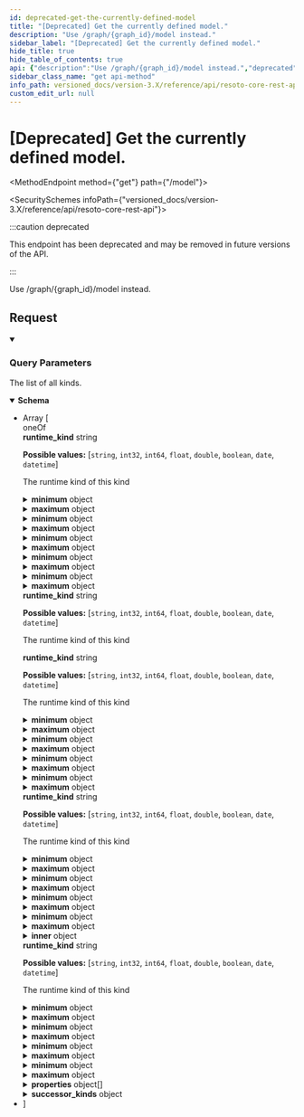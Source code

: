 ```yaml
---
id: deprecated-get-the-currently-defined-model
title: "[Deprecated] Get the currently defined model."
description: "Use /graph/{graph_id}/model instead."
sidebar_label: "[Deprecated] Get the currently defined model."
hide_title: true
hide_table_of_contents: true
api: {"description":"Use /graph/{graph_id}/model instead.","deprecated":true,"tags":["model"],"parameters":[{"name":"flat","description":"If true, the hierarchy of complex kinds is flattened, holding all properties and all merged metadata.","in":"query","schema":{"type":"boolean","default":false}}],"responses":{"200":{"description":"The list of all kinds.","content":{"application/json":{"schema":{"description":"Definition of a kind","type":"array","items":{"oneOf":[{"type":"object","allOf":[{"type":"object","allOf":[{"type":"object","properties":{"fqn":{"type":"string","description":"The fully qualified name of the kind"}},"title":"KindBase"}],"discriminator":{"propertyName":"runtime_kind","mapping":{"string":"circular(StringKind)","int32":{"type":"object","allOf":["circular(SimpleKind)"],"properties":{"minimum":{"oneOf":[{"type":"integer"},{"type":"number"}],"description":"The minimal value of this number"},"maximum":{"oneOf":[{"type":"integer"},{"type":"number"}],"description":"The maximum value of this number"},"enum":{"type":"array","items":{"type":"integer"},"description":"The allowed values of this number enumerated here"}},"title":"NumberKind"},"int64":{"type":"object","allOf":["circular(SimpleKind)"],"properties":{"minimum":{"oneOf":[{"type":"integer"},{"type":"number"}],"description":"The minimal value of this number"},"maximum":{"oneOf":[{"type":"integer"},{"type":"number"}],"description":"The maximum value of this number"},"enum":{"type":"array","items":{"type":"integer"},"description":"The allowed values of this number enumerated here"}},"title":"NumberKind"},"float":{"type":"object","allOf":["circular(SimpleKind)"],"properties":{"minimum":{"oneOf":[{"type":"integer"},{"type":"number"}],"description":"The minimal value of this number"},"maximum":{"oneOf":[{"type":"integer"},{"type":"number"}],"description":"The maximum value of this number"},"enum":{"type":"array","items":{"type":"integer"},"description":"The allowed values of this number enumerated here"}},"title":"NumberKind"},"double":{"type":"object","allOf":["circular(SimpleKind)"],"properties":{"minimum":{"oneOf":[{"type":"integer"},{"type":"number"}],"description":"The minimal value of this number"},"maximum":{"oneOf":[{"type":"integer"},{"type":"number"}],"description":"The maximum value of this number"},"enum":{"type":"array","items":{"type":"integer"},"description":"The allowed values of this number enumerated here"}},"title":"NumberKind"},"boolean":{"type":"object","allOf":["circular(SimpleKind)"],"title":"BooleanKind"},"date":{"type":"object","allOf":["circular(SimpleKind)"],"title":"DateKind"},"datetime":{"type":"object","allOf":["circular(SimpleKind)"],"title":"DateTimeKind"}}},"properties":{"runtime_kind":{"type":"string","enum":["string","int32","int64","float","double","boolean","date","datetime"],"description":"The runtime kind of this kind"}},"title":"SimpleKind"}],"properties":{"min_length":{"type":"string","description":"The minimal length of this string"},"max_length":{"type":"string","description":"The maximal length of this string"},"pattern":{"type":"string","description":"The regexp pattern, that this string has to adhere to"},"enum":{"type":"array","items":{"type":"string"},"description":"The allowed values of this string enumerated here"}},"title":"StringKind"},{"type":"object","allOf":[{"type":"object","allOf":[{"type":"object","properties":{"fqn":{"type":"string","description":"The fully qualified name of the kind"}},"title":"KindBase"}],"discriminator":{"propertyName":"runtime_kind","mapping":{"string":{"type":"object","allOf":["circular(SimpleKind)"],"properties":{"min_length":{"type":"string","description":"The minimal length of this string"},"max_length":{"type":"string","description":"The maximal length of this string"},"pattern":{"type":"string","description":"The regexp pattern, that this string has to adhere to"},"enum":{"type":"array","items":{"type":"string"},"description":"The allowed values of this string enumerated here"}},"title":"StringKind"},"int32":"circular(NumberKind)","int64":"circular(NumberKind)","float":"circular(NumberKind)","double":"circular(NumberKind)","boolean":{"type":"object","allOf":["circular(SimpleKind)"],"title":"BooleanKind"},"date":{"type":"object","allOf":["circular(SimpleKind)"],"title":"DateKind"},"datetime":{"type":"object","allOf":["circular(SimpleKind)"],"title":"DateTimeKind"}}},"properties":{"runtime_kind":{"type":"string","enum":["string","int32","int64","float","double","boolean","date","datetime"],"description":"The runtime kind of this kind"}},"title":"SimpleKind"}],"properties":{"minimum":{"oneOf":[{"type":"integer"},{"type":"number"}],"description":"The minimal value of this number"},"maximum":{"oneOf":[{"type":"integer"},{"type":"number"}],"description":"The maximum value of this number"},"enum":{"type":"array","items":{"type":"integer"},"description":"The allowed values of this number enumerated here"}},"title":"NumberKind"},{"type":"object","allOf":[{"type":"object","allOf":[{"type":"object","properties":{"fqn":{"type":"string","description":"The fully qualified name of the kind"}},"title":"KindBase"}],"discriminator":{"propertyName":"runtime_kind","mapping":{"string":{"type":"object","allOf":["circular(SimpleKind)"],"properties":{"min_length":{"type":"string","description":"The minimal length of this string"},"max_length":{"type":"string","description":"The maximal length of this string"},"pattern":{"type":"string","description":"The regexp pattern, that this string has to adhere to"},"enum":{"type":"array","items":{"type":"string"},"description":"The allowed values of this string enumerated here"}},"title":"StringKind"},"int32":{"type":"object","allOf":["circular(SimpleKind)"],"properties":{"minimum":{"oneOf":[{"type":"integer"},{"type":"number"}],"description":"The minimal value of this number"},"maximum":{"oneOf":[{"type":"integer"},{"type":"number"}],"description":"The maximum value of this number"},"enum":{"type":"array","items":{"type":"integer"},"description":"The allowed values of this number enumerated here"}},"title":"NumberKind"},"int64":{"type":"object","allOf":["circular(SimpleKind)"],"properties":{"minimum":{"oneOf":[{"type":"integer"},{"type":"number"}],"description":"The minimal value of this number"},"maximum":{"oneOf":[{"type":"integer"},{"type":"number"}],"description":"The maximum value of this number"},"enum":{"type":"array","items":{"type":"integer"},"description":"The allowed values of this number enumerated here"}},"title":"NumberKind"},"float":{"type":"object","allOf":["circular(SimpleKind)"],"properties":{"minimum":{"oneOf":[{"type":"integer"},{"type":"number"}],"description":"The minimal value of this number"},"maximum":{"oneOf":[{"type":"integer"},{"type":"number"}],"description":"The maximum value of this number"},"enum":{"type":"array","items":{"type":"integer"},"description":"The allowed values of this number enumerated here"}},"title":"NumberKind"},"double":{"type":"object","allOf":["circular(SimpleKind)"],"properties":{"minimum":{"oneOf":[{"type":"integer"},{"type":"number"}],"description":"The minimal value of this number"},"maximum":{"oneOf":[{"type":"integer"},{"type":"number"}],"description":"The maximum value of this number"},"enum":{"type":"array","items":{"type":"integer"},"description":"The allowed values of this number enumerated here"}},"title":"NumberKind"},"boolean":"circular(BooleanKind)","date":{"type":"object","allOf":["circular(SimpleKind)"],"title":"DateKind"},"datetime":{"type":"object","allOf":["circular(SimpleKind)"],"title":"DateTimeKind"}}},"properties":{"runtime_kind":{"type":"string","enum":["string","int32","int64","float","double","boolean","date","datetime"],"description":"The runtime kind of this kind"}},"title":"SimpleKind"}],"title":"BooleanKind"},{"type":"object","allOf":[{"type":"object","allOf":[{"type":"object","properties":{"fqn":{"type":"string","description":"The fully qualified name of the kind"}},"title":"KindBase"}],"discriminator":{"propertyName":"runtime_kind","mapping":{"string":{"type":"object","allOf":["circular(SimpleKind)"],"properties":{"min_length":{"type":"string","description":"The minimal length of this string"},"max_length":{"type":"string","description":"The maximal length of this string"},"pattern":{"type":"string","description":"The regexp pattern, that this string has to adhere to"},"enum":{"type":"array","items":{"type":"string"},"description":"The allowed values of this string enumerated here"}},"title":"StringKind"},"int32":{"type":"object","allOf":["circular(SimpleKind)"],"properties":{"minimum":{"oneOf":[{"type":"integer"},{"type":"number"}],"description":"The minimal value of this number"},"maximum":{"oneOf":[{"type":"integer"},{"type":"number"}],"description":"The maximum value of this number"},"enum":{"type":"array","items":{"type":"integer"},"description":"The allowed values of this number enumerated here"}},"title":"NumberKind"},"int64":{"type":"object","allOf":["circular(SimpleKind)"],"properties":{"minimum":{"oneOf":[{"type":"integer"},{"type":"number"}],"description":"The minimal value of this number"},"maximum":{"oneOf":[{"type":"integer"},{"type":"number"}],"description":"The maximum value of this number"},"enum":{"type":"array","items":{"type":"integer"},"description":"The allowed values of this number enumerated here"}},"title":"NumberKind"},"float":{"type":"object","allOf":["circular(SimpleKind)"],"properties":{"minimum":{"oneOf":[{"type":"integer"},{"type":"number"}],"description":"The minimal value of this number"},"maximum":{"oneOf":[{"type":"integer"},{"type":"number"}],"description":"The maximum value of this number"},"enum":{"type":"array","items":{"type":"integer"},"description":"The allowed values of this number enumerated here"}},"title":"NumberKind"},"double":{"type":"object","allOf":["circular(SimpleKind)"],"properties":{"minimum":{"oneOf":[{"type":"integer"},{"type":"number"}],"description":"The minimal value of this number"},"maximum":{"oneOf":[{"type":"integer"},{"type":"number"}],"description":"The maximum value of this number"},"enum":{"type":"array","items":{"type":"integer"},"description":"The allowed values of this number enumerated here"}},"title":"NumberKind"},"boolean":{"type":"object","allOf":["circular(SimpleKind)"],"title":"BooleanKind"},"date":{"type":"object","allOf":["circular(SimpleKind)"],"title":"DateKind"},"datetime":"circular(DateTimeKind)"}},"properties":{"runtime_kind":{"type":"string","enum":["string","int32","int64","float","double","boolean","date","datetime"],"description":"The runtime kind of this kind"}},"title":"SimpleKind"}],"title":"DateTimeKind"},{"type":"object","allOf":[{"type":"object","properties":{"fqn":{"type":"string","description":"The fully qualified name of the kind"}},"title":"KindBase"}],"properties":{"inner":{"type":"object","properties":{"fqn":{"type":"string","description":"The fully qualified name of the kind"}},"title":"KindBase"}},"title":"ArrayKind"},{"type":"object","allOf":[{"type":"object","allOf":[{"type":"object","properties":{"fqn":{"type":"string","description":"The fully qualified name of the kind"}},"title":"KindBase"}],"discriminator":{"propertyName":"runtime_kind","mapping":{"string":{"type":"object","allOf":["circular(SimpleKind)"],"properties":{"min_length":{"type":"string","description":"The minimal length of this string"},"max_length":{"type":"string","description":"The maximal length of this string"},"pattern":{"type":"string","description":"The regexp pattern, that this string has to adhere to"},"enum":{"type":"array","items":{"type":"string"},"description":"The allowed values of this string enumerated here"}},"title":"StringKind"},"int32":{"type":"object","allOf":["circular(SimpleKind)"],"properties":{"minimum":{"oneOf":[{"type":"integer"},{"type":"number"}],"description":"The minimal value of this number"},"maximum":{"oneOf":[{"type":"integer"},{"type":"number"}],"description":"The maximum value of this number"},"enum":{"type":"array","items":{"type":"integer"},"description":"The allowed values of this number enumerated here"}},"title":"NumberKind"},"int64":{"type":"object","allOf":["circular(SimpleKind)"],"properties":{"minimum":{"oneOf":[{"type":"integer"},{"type":"number"}],"description":"The minimal value of this number"},"maximum":{"oneOf":[{"type":"integer"},{"type":"number"}],"description":"The maximum value of this number"},"enum":{"type":"array","items":{"type":"integer"},"description":"The allowed values of this number enumerated here"}},"title":"NumberKind"},"float":{"type":"object","allOf":["circular(SimpleKind)"],"properties":{"minimum":{"oneOf":[{"type":"integer"},{"type":"number"}],"description":"The minimal value of this number"},"maximum":{"oneOf":[{"type":"integer"},{"type":"number"}],"description":"The maximum value of this number"},"enum":{"type":"array","items":{"type":"integer"},"description":"The allowed values of this number enumerated here"}},"title":"NumberKind"},"double":{"type":"object","allOf":["circular(SimpleKind)"],"properties":{"minimum":{"oneOf":[{"type":"integer"},{"type":"number"}],"description":"The minimal value of this number"},"maximum":{"oneOf":[{"type":"integer"},{"type":"number"}],"description":"The maximum value of this number"},"enum":{"type":"array","items":{"type":"integer"},"description":"The allowed values of this number enumerated here"}},"title":"NumberKind"},"boolean":{"type":"object","allOf":["circular(SimpleKind)"],"title":"BooleanKind"},"date":"circular(DateKind)","datetime":{"type":"object","allOf":["circular(SimpleKind)"],"title":"DateTimeKind"}}},"properties":{"runtime_kind":{"type":"string","enum":["string","int32","int64","float","double","boolean","date","datetime"],"description":"The runtime kind of this kind"}},"title":"SimpleKind"}],"title":"DateKind"},{"type":"object","allOf":[{"type":"object","properties":{"fqn":{"type":"string","description":"The fully qualified name of the kind"}},"title":"KindBase"}],"properties":{"bases":{"type":"array","items":{"type":"string"},"description":"In case of inheritance, this defines the base kinds."},"properties":{"type":"array","description":"Defines all properties of this complex kind","items":{"type":"object","properties":{"name":{"type":"string","description":"The name of this property"},"kind":{"type":"string","description":"The fully qualified kind of this property"},"required":{"type":"boolean","description":"Defines if this property is required or not","default":false},"description":{"type":"string","description":"Some human readable description of this property"}},"title":"Property"}},"allow_unknown_props":{"type":"boolean","default":false,"description":"In case properties are accepted, that are not listed in the model"},"successor_kinds":{"description":"Dictionary of successor kinds.","example":"{ \"default\": [\"kind1\", \"kind2\"], \"delete\": [\"kind3\"] }\n","type":"object","additionalProperties":{"type":"array","items":{"type":"string"}}}},"title":"ComplexKind"},{"type":"object","description":"A simple dictionary where all keys and values are strings","allOf":[{"type":"object","properties":{"fqn":{"type":"string","description":"The fully qualified name of the kind"}},"title":"KindBase"}],"title":"StringDictKind"}]},"example":[{"fqn":"test.dice","runtime_kind":"int32","description":"A dice has 6 sides.","minimum":1,"maximum":6},{"fqn":"test.social_security_number","runtime_kind":"string","description":"A dice has 6 sides.","pattern":"^(?!666|000|9\\d{2})\\d{3}-(?!00)\\d{2}-(?!0{4})\\d{4}$"},{"fqn":"test.base","properties":[{"name":"kind","kind":"string","required":true,"description":"The kind of this compound type."},{"name":"name","kind":"string","description":"The name of the resource.","required":true},{"name":"tags","kind":"dictionary[string, string]","description":"Tags that describe the resource.","required":false}]},{"fqn":"test.person","bases":["test.base"],"properties":[{"name":"fortune","kind":"test.dice","description":"The current dice value.","required":true},{"name":"ssn","kind":"test.social_security_number","description":"The social security number of this person.","required":true}]}],"title":"Kind"}}}}},"method":"get","path":"/model","servers":[{"url":"https://{host}:{port}","variables":{"host":{"default":"localhost"},"port":{"default":"8900"}}}],"info":{"title":"Resoto Core REST API","version":"V1"},"postman":{"name":"[Deprecated] Get the currently defined model.","description":{"content":"Use /graph/{graph_id}/model instead.","type":"text/plain"},"url":{"path":["model"],"host":["{{baseUrl}}"],"query":[{"disabled":false,"description":{"content":"If true, the hierarchy of complex kinds is flattened, holding all properties and all merged metadata.","type":"text/plain"},"key":"flat","value":""}],"variable":[]},"header":[{"key":"Accept","value":"application/json"}],"method":"GET"}}
sidebar_class_name: "get api-method"
info_path: versioned_docs/version-3.X/reference/api/resoto-core-rest-api
custom_edit_url: null
---
```



<h1 className={"openapi__heading"}>[Deprecated] Get the currently defined model.</h1>

<MethodEndpoint method={"get"} path={"/model"}></MethodEndpoint>

<SecuritySchemes infoPath={"versioned_docs/version-3.X/reference/api/resoto-core-rest-api"}></SecuritySchemes>

:::caution deprecated

This endpoint has been deprecated and may be removed in future versions of the API.

:::

Use /graph/{graph_id}/model instead.

## Request

<details style={{"marginBottom":"1rem"}} className={"openapi-markdown__details"} data-collapsed={false} open={true}><summary style={{}}><h3 className={"openapi-markdown__details-summary-header-params"}>Query Parameters</h3></summary><div><ul><ParamsItem className={"paramsItem"} param={{"name":"flat","description":"If true, the hierarchy of complex kinds is flattened, holding all properties and all merged metadata.","in":"query","schema":{"type":"boolean","default":false}}}></ParamsItem></ul></div></details><div><div><ApiTabs><TabItem label={"200"} value={"200"}><div>

The list of all kinds.

</div><div><MimeTabs className={"openapi-tabs__mime"} schemaType={"response"}><TabItem label={"application/json"} value={"application/json"}><SchemaTabs className={"openapi-tabs__schema"}><TabItem label={"Schema"} value={"Schema"}><details style={{}} className={"openapi-markdown__details response"} data-collapsed={false} open={true}><summary style={{}} className={"openapi-markdown__details-summary-response"}><strong>Schema</strong></summary><div style={{"textAlign":"left","marginLeft":"1rem"}}></div><ul style={{"marginLeft":"1rem"}}><li><div style={{"fontSize":"var(--ifm-code-font-size)","opacity":"0.6","marginLeft":"-.5rem","paddingBottom":".5rem"}}>Array [</div></li><div><span className={"badge badge--info"}>oneOf</span><SchemaTabs><TabItem label={"StringKind"} value={"0-item-properties"}><SchemaItem collapsible={false} name={"min_length"} required={false} schemaName={"string"} qualifierMessage={undefined} schema={{"type":"string","description":"The minimal length of this string"}}></SchemaItem><SchemaItem collapsible={false} name={"max_length"} required={false} schemaName={"string"} qualifierMessage={undefined} schema={{"type":"string","description":"The maximal length of this string"}}></SchemaItem><SchemaItem collapsible={false} name={"pattern"} required={false} schemaName={"string"} qualifierMessage={undefined} schema={{"type":"string","description":"The regexp pattern, that this string has to adhere to"}}></SchemaItem><SchemaItem collapsible={false} name={"enum"} required={false} schemaName={"string[]"} qualifierMessage={undefined} schema={{"type":"array","items":{"type":"string"},"description":"The allowed values of this string enumerated here"}}></SchemaItem><div className={"openapi-discriminator__item openapi-schema__list-item"}><div><span className={"openapi-schema__container"}><strong className={"openapi-discriminator__name openapi-schema__property"}>runtime_kind</strong><span className={"openapi-schema__name"}> string</span></span><div style={{"paddingLeft":"1rem"}}>

**Possible values:** [`string`, `int32`, `int64`, `float`, `double`, `boolean`, `date`, `datetime`]

</div><div style={{"paddingLeft":"1rem"}}>

The runtime kind of this kind

</div><DiscriminatorTabs className={"openapi-tabs__discriminator"}><TabItem label={"string"} value={"0-item-discriminator"}><SchemaItem collapsible={false} name={"any"} required={false} schemaName={undefined} qualifierMessage={undefined} schema={"circular(StringKind)"}></SchemaItem></TabItem><TabItem label={"int32"} value={"1-item-discriminator"}><SchemaItem collapsible={true} className={"schemaItem"}><details style={{}} className={"openapi-markdown__details"}><summary style={{}}><span className={"openapi-schema__container"}><strong className={"openapi-schema__property"}>minimum</strong><span className={"openapi-schema__name"}> object</span></span></summary><div style={{"marginLeft":"1rem"}}><div style={{"marginTop":".5rem","marginBottom":".5rem"}}>

The minimal value of this number

</div><div><span className={"badge badge--info"}>oneOf</span><SchemaTabs><TabItem label={"MOD1"} value={"0-item-properties"}><SchemaItem collapsible={false} name={"integer"} required={false} schemaName={undefined} qualifierMessage={undefined} schema={{"type":"integer"}}></SchemaItem></TabItem><TabItem label={"MOD2"} value={"1-item-properties"}><SchemaItem collapsible={false} name={"number"} required={false} schemaName={undefined} qualifierMessage={undefined} schema={{"type":"number"}}></SchemaItem></TabItem></SchemaTabs></div></div></details></SchemaItem><SchemaItem collapsible={true} className={"schemaItem"}><details style={{}} className={"openapi-markdown__details"}><summary style={{}}><span className={"openapi-schema__container"}><strong className={"openapi-schema__property"}>maximum</strong><span className={"openapi-schema__name"}> object</span></span></summary><div style={{"marginLeft":"1rem"}}><div style={{"marginTop":".5rem","marginBottom":".5rem"}}>

The maximum value of this number

</div><div><span className={"badge badge--info"}>oneOf</span><SchemaTabs><TabItem label={"MOD1"} value={"0-item-properties"}><SchemaItem collapsible={false} name={"integer"} required={false} schemaName={undefined} qualifierMessage={undefined} schema={{"type":"integer"}}></SchemaItem></TabItem><TabItem label={"MOD2"} value={"1-item-properties"}><SchemaItem collapsible={false} name={"number"} required={false} schemaName={undefined} qualifierMessage={undefined} schema={{"type":"number"}}></SchemaItem></TabItem></SchemaTabs></div></div></details></SchemaItem><SchemaItem collapsible={false} name={"enum"} required={false} schemaName={"integer[]"} qualifierMessage={undefined} schema={{"type":"array","items":{"type":"integer"},"description":"The allowed values of this number enumerated here"}}></SchemaItem></TabItem><TabItem label={"int64"} value={"2-item-discriminator"}><SchemaItem collapsible={true} className={"schemaItem"}><details style={{}} className={"openapi-markdown__details"}><summary style={{}}><span className={"openapi-schema__container"}><strong className={"openapi-schema__property"}>minimum</strong><span className={"openapi-schema__name"}> object</span></span></summary><div style={{"marginLeft":"1rem"}}><div style={{"marginTop":".5rem","marginBottom":".5rem"}}>

The minimal value of this number

</div><div><span className={"badge badge--info"}>oneOf</span><SchemaTabs><TabItem label={"MOD1"} value={"0-item-properties"}><SchemaItem collapsible={false} name={"integer"} required={false} schemaName={undefined} qualifierMessage={undefined} schema={{"type":"integer"}}></SchemaItem></TabItem><TabItem label={"MOD2"} value={"1-item-properties"}><SchemaItem collapsible={false} name={"number"} required={false} schemaName={undefined} qualifierMessage={undefined} schema={{"type":"number"}}></SchemaItem></TabItem></SchemaTabs></div></div></details></SchemaItem><SchemaItem collapsible={true} className={"schemaItem"}><details style={{}} className={"openapi-markdown__details"}><summary style={{}}><span className={"openapi-schema__container"}><strong className={"openapi-schema__property"}>maximum</strong><span className={"openapi-schema__name"}> object</span></span></summary><div style={{"marginLeft":"1rem"}}><div style={{"marginTop":".5rem","marginBottom":".5rem"}}>

The maximum value of this number

</div><div><span className={"badge badge--info"}>oneOf</span><SchemaTabs><TabItem label={"MOD1"} value={"0-item-properties"}><SchemaItem collapsible={false} name={"integer"} required={false} schemaName={undefined} qualifierMessage={undefined} schema={{"type":"integer"}}></SchemaItem></TabItem><TabItem label={"MOD2"} value={"1-item-properties"}><SchemaItem collapsible={false} name={"number"} required={false} schemaName={undefined} qualifierMessage={undefined} schema={{"type":"number"}}></SchemaItem></TabItem></SchemaTabs></div></div></details></SchemaItem><SchemaItem collapsible={false} name={"enum"} required={false} schemaName={"integer[]"} qualifierMessage={undefined} schema={{"type":"array","items":{"type":"integer"},"description":"The allowed values of this number enumerated here"}}></SchemaItem></TabItem><TabItem label={"float"} value={"3-item-discriminator"}><SchemaItem collapsible={true} className={"schemaItem"}><details style={{}} className={"openapi-markdown__details"}><summary style={{}}><span className={"openapi-schema__container"}><strong className={"openapi-schema__property"}>minimum</strong><span className={"openapi-schema__name"}> object</span></span></summary><div style={{"marginLeft":"1rem"}}><div style={{"marginTop":".5rem","marginBottom":".5rem"}}>

The minimal value of this number

</div><div><span className={"badge badge--info"}>oneOf</span><SchemaTabs><TabItem label={"MOD1"} value={"0-item-properties"}><SchemaItem collapsible={false} name={"integer"} required={false} schemaName={undefined} qualifierMessage={undefined} schema={{"type":"integer"}}></SchemaItem></TabItem><TabItem label={"MOD2"} value={"1-item-properties"}><SchemaItem collapsible={false} name={"number"} required={false} schemaName={undefined} qualifierMessage={undefined} schema={{"type":"number"}}></SchemaItem></TabItem></SchemaTabs></div></div></details></SchemaItem><SchemaItem collapsible={true} className={"schemaItem"}><details style={{}} className={"openapi-markdown__details"}><summary style={{}}><span className={"openapi-schema__container"}><strong className={"openapi-schema__property"}>maximum</strong><span className={"openapi-schema__name"}> object</span></span></summary><div style={{"marginLeft":"1rem"}}><div style={{"marginTop":".5rem","marginBottom":".5rem"}}>

The maximum value of this number

</div><div><span className={"badge badge--info"}>oneOf</span><SchemaTabs><TabItem label={"MOD1"} value={"0-item-properties"}><SchemaItem collapsible={false} name={"integer"} required={false} schemaName={undefined} qualifierMessage={undefined} schema={{"type":"integer"}}></SchemaItem></TabItem><TabItem label={"MOD2"} value={"1-item-properties"}><SchemaItem collapsible={false} name={"number"} required={false} schemaName={undefined} qualifierMessage={undefined} schema={{"type":"number"}}></SchemaItem></TabItem></SchemaTabs></div></div></details></SchemaItem><SchemaItem collapsible={false} name={"enum"} required={false} schemaName={"integer[]"} qualifierMessage={undefined} schema={{"type":"array","items":{"type":"integer"},"description":"The allowed values of this number enumerated here"}}></SchemaItem></TabItem><TabItem label={"double"} value={"4-item-discriminator"}><SchemaItem collapsible={true} className={"schemaItem"}><details style={{}} className={"openapi-markdown__details"}><summary style={{}}><span className={"openapi-schema__container"}><strong className={"openapi-schema__property"}>minimum</strong><span className={"openapi-schema__name"}> object</span></span></summary><div style={{"marginLeft":"1rem"}}><div style={{"marginTop":".5rem","marginBottom":".5rem"}}>

The minimal value of this number

</div><div><span className={"badge badge--info"}>oneOf</span><SchemaTabs><TabItem label={"MOD1"} value={"0-item-properties"}><SchemaItem collapsible={false} name={"integer"} required={false} schemaName={undefined} qualifierMessage={undefined} schema={{"type":"integer"}}></SchemaItem></TabItem><TabItem label={"MOD2"} value={"1-item-properties"}><SchemaItem collapsible={false} name={"number"} required={false} schemaName={undefined} qualifierMessage={undefined} schema={{"type":"number"}}></SchemaItem></TabItem></SchemaTabs></div></div></details></SchemaItem><SchemaItem collapsible={true} className={"schemaItem"}><details style={{}} className={"openapi-markdown__details"}><summary style={{}}><span className={"openapi-schema__container"}><strong className={"openapi-schema__property"}>maximum</strong><span className={"openapi-schema__name"}> object</span></span></summary><div style={{"marginLeft":"1rem"}}><div style={{"marginTop":".5rem","marginBottom":".5rem"}}>

The maximum value of this number

</div><div><span className={"badge badge--info"}>oneOf</span><SchemaTabs><TabItem label={"MOD1"} value={"0-item-properties"}><SchemaItem collapsible={false} name={"integer"} required={false} schemaName={undefined} qualifierMessage={undefined} schema={{"type":"integer"}}></SchemaItem></TabItem><TabItem label={"MOD2"} value={"1-item-properties"}><SchemaItem collapsible={false} name={"number"} required={false} schemaName={undefined} qualifierMessage={undefined} schema={{"type":"number"}}></SchemaItem></TabItem></SchemaTabs></div></div></details></SchemaItem><SchemaItem collapsible={false} name={"enum"} required={false} schemaName={"integer[]"} qualifierMessage={undefined} schema={{"type":"array","items":{"type":"integer"},"description":"The allowed values of this number enumerated here"}}></SchemaItem></TabItem><TabItem label={"boolean"} value={"5-item-discriminator"}><SchemaItem collapsible={false} name={"object"} required={false} schemaName={undefined} qualifierMessage={undefined} schema={{"type":"object","allOf":["circular(SimpleKind)"],"title":"BooleanKind"}}></SchemaItem></TabItem><TabItem label={"date"} value={"6-item-discriminator"}><SchemaItem collapsible={false} name={"object"} required={false} schemaName={undefined} qualifierMessage={undefined} schema={{"type":"object","allOf":["circular(SimpleKind)"],"title":"DateKind"}}></SchemaItem></TabItem><TabItem label={"datetime"} value={"7-item-discriminator"}><SchemaItem collapsible={false} name={"object"} required={false} schemaName={undefined} qualifierMessage={undefined} schema={{"type":"object","allOf":["circular(SimpleKind)"],"title":"DateTimeKind"}}></SchemaItem></TabItem></DiscriminatorTabs></div></div><SchemaItem collapsible={false} name={"fqn"} required={false} schemaName={"string"} qualifierMessage={undefined} schema={{"type":"string","description":"The fully qualified name of the kind"}}></SchemaItem></TabItem><TabItem label={"NumberKind"} value={"1-item-properties"}><SchemaItem collapsible={true} className={"schemaItem"}><details style={{}} className={"openapi-markdown__details"}><summary style={{}}><span className={"openapi-schema__container"}><strong className={"openapi-schema__property"}>minimum</strong><span className={"openapi-schema__name"}> object</span></span></summary><div style={{"marginLeft":"1rem"}}><div style={{"marginTop":".5rem","marginBottom":".5rem"}}>

The minimal value of this number

</div><div><span className={"badge badge--info"}>oneOf</span><SchemaTabs><TabItem label={"MOD1"} value={"0-item-properties"}><SchemaItem collapsible={false} name={"integer"} required={false} schemaName={undefined} qualifierMessage={undefined} schema={{"type":"integer"}}></SchemaItem></TabItem><TabItem label={"MOD2"} value={"1-item-properties"}><SchemaItem collapsible={false} name={"number"} required={false} schemaName={undefined} qualifierMessage={undefined} schema={{"type":"number"}}></SchemaItem></TabItem></SchemaTabs></div></div></details></SchemaItem><SchemaItem collapsible={true} className={"schemaItem"}><details style={{}} className={"openapi-markdown__details"}><summary style={{}}><span className={"openapi-schema__container"}><strong className={"openapi-schema__property"}>maximum</strong><span className={"openapi-schema__name"}> object</span></span></summary><div style={{"marginLeft":"1rem"}}><div style={{"marginTop":".5rem","marginBottom":".5rem"}}>

The maximum value of this number

</div><div><span className={"badge badge--info"}>oneOf</span><SchemaTabs><TabItem label={"MOD1"} value={"0-item-properties"}><SchemaItem collapsible={false} name={"integer"} required={false} schemaName={undefined} qualifierMessage={undefined} schema={{"type":"integer"}}></SchemaItem></TabItem><TabItem label={"MOD2"} value={"1-item-properties"}><SchemaItem collapsible={false} name={"number"} required={false} schemaName={undefined} qualifierMessage={undefined} schema={{"type":"number"}}></SchemaItem></TabItem></SchemaTabs></div></div></details></SchemaItem><SchemaItem collapsible={false} name={"enum"} required={false} schemaName={"integer[]"} qualifierMessage={undefined} schema={{"type":"array","items":{"type":"integer"},"description":"The allowed values of this number enumerated here"}}></SchemaItem><div className={"openapi-discriminator__item openapi-schema__list-item"}><div><span className={"openapi-schema__container"}><strong className={"openapi-discriminator__name openapi-schema__property"}>runtime_kind</strong><span className={"openapi-schema__name"}> string</span></span><div style={{"paddingLeft":"1rem"}}>

**Possible values:** [`string`, `int32`, `int64`, `float`, `double`, `boolean`, `date`, `datetime`]

</div><div style={{"paddingLeft":"1rem"}}>

The runtime kind of this kind

</div><DiscriminatorTabs className={"openapi-tabs__discriminator"}><TabItem label={"string"} value={"0-item-discriminator"}><SchemaItem collapsible={false} name={"min_length"} required={false} schemaName={"string"} qualifierMessage={undefined} schema={{"type":"string","description":"The minimal length of this string"}}></SchemaItem><SchemaItem collapsible={false} name={"max_length"} required={false} schemaName={"string"} qualifierMessage={undefined} schema={{"type":"string","description":"The maximal length of this string"}}></SchemaItem><SchemaItem collapsible={false} name={"pattern"} required={false} schemaName={"string"} qualifierMessage={undefined} schema={{"type":"string","description":"The regexp pattern, that this string has to adhere to"}}></SchemaItem><SchemaItem collapsible={false} name={"enum"} required={false} schemaName={"string[]"} qualifierMessage={undefined} schema={{"type":"array","items":{"type":"string"},"description":"The allowed values of this string enumerated here"}}></SchemaItem></TabItem><TabItem label={"int32"} value={"1-item-discriminator"}><SchemaItem collapsible={false} name={"any"} required={false} schemaName={undefined} qualifierMessage={undefined} schema={"circular(NumberKind)"}></SchemaItem></TabItem><TabItem label={"int64"} value={"2-item-discriminator"}><SchemaItem collapsible={false} name={"any"} required={false} schemaName={undefined} qualifierMessage={undefined} schema={"circular(NumberKind)"}></SchemaItem></TabItem><TabItem label={"float"} value={"3-item-discriminator"}><SchemaItem collapsible={false} name={"any"} required={false} schemaName={undefined} qualifierMessage={undefined} schema={"circular(NumberKind)"}></SchemaItem></TabItem><TabItem label={"double"} value={"4-item-discriminator"}><SchemaItem collapsible={false} name={"any"} required={false} schemaName={undefined} qualifierMessage={undefined} schema={"circular(NumberKind)"}></SchemaItem></TabItem><TabItem label={"boolean"} value={"5-item-discriminator"}><SchemaItem collapsible={false} name={"object"} required={false} schemaName={undefined} qualifierMessage={undefined} schema={{"type":"object","allOf":["circular(SimpleKind)"],"title":"BooleanKind"}}></SchemaItem></TabItem><TabItem label={"date"} value={"6-item-discriminator"}><SchemaItem collapsible={false} name={"object"} required={false} schemaName={undefined} qualifierMessage={undefined} schema={{"type":"object","allOf":["circular(SimpleKind)"],"title":"DateKind"}}></SchemaItem></TabItem><TabItem label={"datetime"} value={"7-item-discriminator"}><SchemaItem collapsible={false} name={"object"} required={false} schemaName={undefined} qualifierMessage={undefined} schema={{"type":"object","allOf":["circular(SimpleKind)"],"title":"DateTimeKind"}}></SchemaItem></TabItem></DiscriminatorTabs></div></div><SchemaItem collapsible={false} name={"fqn"} required={false} schemaName={"string"} qualifierMessage={undefined} schema={{"type":"string","description":"The fully qualified name of the kind"}}></SchemaItem></TabItem><TabItem label={"BooleanKind"} value={"2-item-properties"}><div className={"openapi-discriminator__item openapi-schema__list-item"}><div><span className={"openapi-schema__container"}><strong className={"openapi-discriminator__name openapi-schema__property"}>runtime_kind</strong><span className={"openapi-schema__name"}> string</span></span><div style={{"paddingLeft":"1rem"}}>

**Possible values:** [`string`, `int32`, `int64`, `float`, `double`, `boolean`, `date`, `datetime`]

</div><div style={{"paddingLeft":"1rem"}}>

The runtime kind of this kind

</div><DiscriminatorTabs className={"openapi-tabs__discriminator"}><TabItem label={"string"} value={"0-item-discriminator"}><SchemaItem collapsible={false} name={"min_length"} required={false} schemaName={"string"} qualifierMessage={undefined} schema={{"type":"string","description":"The minimal length of this string"}}></SchemaItem><SchemaItem collapsible={false} name={"max_length"} required={false} schemaName={"string"} qualifierMessage={undefined} schema={{"type":"string","description":"The maximal length of this string"}}></SchemaItem><SchemaItem collapsible={false} name={"pattern"} required={false} schemaName={"string"} qualifierMessage={undefined} schema={{"type":"string","description":"The regexp pattern, that this string has to adhere to"}}></SchemaItem><SchemaItem collapsible={false} name={"enum"} required={false} schemaName={"string[]"} qualifierMessage={undefined} schema={{"type":"array","items":{"type":"string"},"description":"The allowed values of this string enumerated here"}}></SchemaItem></TabItem><TabItem label={"int32"} value={"1-item-discriminator"}><SchemaItem collapsible={true} className={"schemaItem"}><details style={{}} className={"openapi-markdown__details"}><summary style={{}}><span className={"openapi-schema__container"}><strong className={"openapi-schema__property"}>minimum</strong><span className={"openapi-schema__name"}> object</span></span></summary><div style={{"marginLeft":"1rem"}}><div style={{"marginTop":".5rem","marginBottom":".5rem"}}>

The minimal value of this number

</div><div><span className={"badge badge--info"}>oneOf</span><SchemaTabs><TabItem label={"MOD1"} value={"0-item-properties"}><SchemaItem collapsible={false} name={"integer"} required={false} schemaName={undefined} qualifierMessage={undefined} schema={{"type":"integer"}}></SchemaItem></TabItem><TabItem label={"MOD2"} value={"1-item-properties"}><SchemaItem collapsible={false} name={"number"} required={false} schemaName={undefined} qualifierMessage={undefined} schema={{"type":"number"}}></SchemaItem></TabItem></SchemaTabs></div></div></details></SchemaItem><SchemaItem collapsible={true} className={"schemaItem"}><details style={{}} className={"openapi-markdown__details"}><summary style={{}}><span className={"openapi-schema__container"}><strong className={"openapi-schema__property"}>maximum</strong><span className={"openapi-schema__name"}> object</span></span></summary><div style={{"marginLeft":"1rem"}}><div style={{"marginTop":".5rem","marginBottom":".5rem"}}>

The maximum value of this number

</div><div><span className={"badge badge--info"}>oneOf</span><SchemaTabs><TabItem label={"MOD1"} value={"0-item-properties"}><SchemaItem collapsible={false} name={"integer"} required={false} schemaName={undefined} qualifierMessage={undefined} schema={{"type":"integer"}}></SchemaItem></TabItem><TabItem label={"MOD2"} value={"1-item-properties"}><SchemaItem collapsible={false} name={"number"} required={false} schemaName={undefined} qualifierMessage={undefined} schema={{"type":"number"}}></SchemaItem></TabItem></SchemaTabs></div></div></details></SchemaItem><SchemaItem collapsible={false} name={"enum"} required={false} schemaName={"integer[]"} qualifierMessage={undefined} schema={{"type":"array","items":{"type":"integer"},"description":"The allowed values of this number enumerated here"}}></SchemaItem></TabItem><TabItem label={"int64"} value={"2-item-discriminator"}><SchemaItem collapsible={true} className={"schemaItem"}><details style={{}} className={"openapi-markdown__details"}><summary style={{}}><span className={"openapi-schema__container"}><strong className={"openapi-schema__property"}>minimum</strong><span className={"openapi-schema__name"}> object</span></span></summary><div style={{"marginLeft":"1rem"}}><div style={{"marginTop":".5rem","marginBottom":".5rem"}}>

The minimal value of this number

</div><div><span className={"badge badge--info"}>oneOf</span><SchemaTabs><TabItem label={"MOD1"} value={"0-item-properties"}><SchemaItem collapsible={false} name={"integer"} required={false} schemaName={undefined} qualifierMessage={undefined} schema={{"type":"integer"}}></SchemaItem></TabItem><TabItem label={"MOD2"} value={"1-item-properties"}><SchemaItem collapsible={false} name={"number"} required={false} schemaName={undefined} qualifierMessage={undefined} schema={{"type":"number"}}></SchemaItem></TabItem></SchemaTabs></div></div></details></SchemaItem><SchemaItem collapsible={true} className={"schemaItem"}><details style={{}} className={"openapi-markdown__details"}><summary style={{}}><span className={"openapi-schema__container"}><strong className={"openapi-schema__property"}>maximum</strong><span className={"openapi-schema__name"}> object</span></span></summary><div style={{"marginLeft":"1rem"}}><div style={{"marginTop":".5rem","marginBottom":".5rem"}}>

The maximum value of this number

</div><div><span className={"badge badge--info"}>oneOf</span><SchemaTabs><TabItem label={"MOD1"} value={"0-item-properties"}><SchemaItem collapsible={false} name={"integer"} required={false} schemaName={undefined} qualifierMessage={undefined} schema={{"type":"integer"}}></SchemaItem></TabItem><TabItem label={"MOD2"} value={"1-item-properties"}><SchemaItem collapsible={false} name={"number"} required={false} schemaName={undefined} qualifierMessage={undefined} schema={{"type":"number"}}></SchemaItem></TabItem></SchemaTabs></div></div></details></SchemaItem><SchemaItem collapsible={false} name={"enum"} required={false} schemaName={"integer[]"} qualifierMessage={undefined} schema={{"type":"array","items":{"type":"integer"},"description":"The allowed values of this number enumerated here"}}></SchemaItem></TabItem><TabItem label={"float"} value={"3-item-discriminator"}><SchemaItem collapsible={true} className={"schemaItem"}><details style={{}} className={"openapi-markdown__details"}><summary style={{}}><span className={"openapi-schema__container"}><strong className={"openapi-schema__property"}>minimum</strong><span className={"openapi-schema__name"}> object</span></span></summary><div style={{"marginLeft":"1rem"}}><div style={{"marginTop":".5rem","marginBottom":".5rem"}}>

The minimal value of this number

</div><div><span className={"badge badge--info"}>oneOf</span><SchemaTabs><TabItem label={"MOD1"} value={"0-item-properties"}><SchemaItem collapsible={false} name={"integer"} required={false} schemaName={undefined} qualifierMessage={undefined} schema={{"type":"integer"}}></SchemaItem></TabItem><TabItem label={"MOD2"} value={"1-item-properties"}><SchemaItem collapsible={false} name={"number"} required={false} schemaName={undefined} qualifierMessage={undefined} schema={{"type":"number"}}></SchemaItem></TabItem></SchemaTabs></div></div></details></SchemaItem><SchemaItem collapsible={true} className={"schemaItem"}><details style={{}} className={"openapi-markdown__details"}><summary style={{}}><span className={"openapi-schema__container"}><strong className={"openapi-schema__property"}>maximum</strong><span className={"openapi-schema__name"}> object</span></span></summary><div style={{"marginLeft":"1rem"}}><div style={{"marginTop":".5rem","marginBottom":".5rem"}}>

The maximum value of this number

</div><div><span className={"badge badge--info"}>oneOf</span><SchemaTabs><TabItem label={"MOD1"} value={"0-item-properties"}><SchemaItem collapsible={false} name={"integer"} required={false} schemaName={undefined} qualifierMessage={undefined} schema={{"type":"integer"}}></SchemaItem></TabItem><TabItem label={"MOD2"} value={"1-item-properties"}><SchemaItem collapsible={false} name={"number"} required={false} schemaName={undefined} qualifierMessage={undefined} schema={{"type":"number"}}></SchemaItem></TabItem></SchemaTabs></div></div></details></SchemaItem><SchemaItem collapsible={false} name={"enum"} required={false} schemaName={"integer[]"} qualifierMessage={undefined} schema={{"type":"array","items":{"type":"integer"},"description":"The allowed values of this number enumerated here"}}></SchemaItem></TabItem><TabItem label={"double"} value={"4-item-discriminator"}><SchemaItem collapsible={true} className={"schemaItem"}><details style={{}} className={"openapi-markdown__details"}><summary style={{}}><span className={"openapi-schema__container"}><strong className={"openapi-schema__property"}>minimum</strong><span className={"openapi-schema__name"}> object</span></span></summary><div style={{"marginLeft":"1rem"}}><div style={{"marginTop":".5rem","marginBottom":".5rem"}}>

The minimal value of this number

</div><div><span className={"badge badge--info"}>oneOf</span><SchemaTabs><TabItem label={"MOD1"} value={"0-item-properties"}><SchemaItem collapsible={false} name={"integer"} required={false} schemaName={undefined} qualifierMessage={undefined} schema={{"type":"integer"}}></SchemaItem></TabItem><TabItem label={"MOD2"} value={"1-item-properties"}><SchemaItem collapsible={false} name={"number"} required={false} schemaName={undefined} qualifierMessage={undefined} schema={{"type":"number"}}></SchemaItem></TabItem></SchemaTabs></div></div></details></SchemaItem><SchemaItem collapsible={true} className={"schemaItem"}><details style={{}} className={"openapi-markdown__details"}><summary style={{}}><span className={"openapi-schema__container"}><strong className={"openapi-schema__property"}>maximum</strong><span className={"openapi-schema__name"}> object</span></span></summary><div style={{"marginLeft":"1rem"}}><div style={{"marginTop":".5rem","marginBottom":".5rem"}}>

The maximum value of this number

</div><div><span className={"badge badge--info"}>oneOf</span><SchemaTabs><TabItem label={"MOD1"} value={"0-item-properties"}><SchemaItem collapsible={false} name={"integer"} required={false} schemaName={undefined} qualifierMessage={undefined} schema={{"type":"integer"}}></SchemaItem></TabItem><TabItem label={"MOD2"} value={"1-item-properties"}><SchemaItem collapsible={false} name={"number"} required={false} schemaName={undefined} qualifierMessage={undefined} schema={{"type":"number"}}></SchemaItem></TabItem></SchemaTabs></div></div></details></SchemaItem><SchemaItem collapsible={false} name={"enum"} required={false} schemaName={"integer[]"} qualifierMessage={undefined} schema={{"type":"array","items":{"type":"integer"},"description":"The allowed values of this number enumerated here"}}></SchemaItem></TabItem><TabItem label={"boolean"} value={"5-item-discriminator"}><SchemaItem collapsible={false} name={"any"} required={false} schemaName={undefined} qualifierMessage={undefined} schema={"circular(BooleanKind)"}></SchemaItem></TabItem><TabItem label={"date"} value={"6-item-discriminator"}><SchemaItem collapsible={false} name={"object"} required={false} schemaName={undefined} qualifierMessage={undefined} schema={{"type":"object","allOf":["circular(SimpleKind)"],"title":"DateKind"}}></SchemaItem></TabItem><TabItem label={"datetime"} value={"7-item-discriminator"}><SchemaItem collapsible={false} name={"object"} required={false} schemaName={undefined} qualifierMessage={undefined} schema={{"type":"object","allOf":["circular(SimpleKind)"],"title":"DateTimeKind"}}></SchemaItem></TabItem></DiscriminatorTabs></div></div><SchemaItem collapsible={false} name={"fqn"} required={false} schemaName={"string"} qualifierMessage={undefined} schema={{"type":"string","description":"The fully qualified name of the kind"}}></SchemaItem></TabItem><TabItem label={"DateTimeKind"} value={"3-item-properties"}><div className={"openapi-discriminator__item openapi-schema__list-item"}><div><span className={"openapi-schema__container"}><strong className={"openapi-discriminator__name openapi-schema__property"}>runtime_kind</strong><span className={"openapi-schema__name"}> string</span></span><div style={{"paddingLeft":"1rem"}}>

**Possible values:** [`string`, `int32`, `int64`, `float`, `double`, `boolean`, `date`, `datetime`]

</div><div style={{"paddingLeft":"1rem"}}>

The runtime kind of this kind

</div><DiscriminatorTabs className={"openapi-tabs__discriminator"}><TabItem label={"string"} value={"0-item-discriminator"}><SchemaItem collapsible={false} name={"min_length"} required={false} schemaName={"string"} qualifierMessage={undefined} schema={{"type":"string","description":"The minimal length of this string"}}></SchemaItem><SchemaItem collapsible={false} name={"max_length"} required={false} schemaName={"string"} qualifierMessage={undefined} schema={{"type":"string","description":"The maximal length of this string"}}></SchemaItem><SchemaItem collapsible={false} name={"pattern"} required={false} schemaName={"string"} qualifierMessage={undefined} schema={{"type":"string","description":"The regexp pattern, that this string has to adhere to"}}></SchemaItem><SchemaItem collapsible={false} name={"enum"} required={false} schemaName={"string[]"} qualifierMessage={undefined} schema={{"type":"array","items":{"type":"string"},"description":"The allowed values of this string enumerated here"}}></SchemaItem></TabItem><TabItem label={"int32"} value={"1-item-discriminator"}><SchemaItem collapsible={true} className={"schemaItem"}><details style={{}} className={"openapi-markdown__details"}><summary style={{}}><span className={"openapi-schema__container"}><strong className={"openapi-schema__property"}>minimum</strong><span className={"openapi-schema__name"}> object</span></span></summary><div style={{"marginLeft":"1rem"}}><div style={{"marginTop":".5rem","marginBottom":".5rem"}}>

The minimal value of this number

</div><div><span className={"badge badge--info"}>oneOf</span><SchemaTabs><TabItem label={"MOD1"} value={"0-item-properties"}><SchemaItem collapsible={false} name={"integer"} required={false} schemaName={undefined} qualifierMessage={undefined} schema={{"type":"integer"}}></SchemaItem></TabItem><TabItem label={"MOD2"} value={"1-item-properties"}><SchemaItem collapsible={false} name={"number"} required={false} schemaName={undefined} qualifierMessage={undefined} schema={{"type":"number"}}></SchemaItem></TabItem></SchemaTabs></div></div></details></SchemaItem><SchemaItem collapsible={true} className={"schemaItem"}><details style={{}} className={"openapi-markdown__details"}><summary style={{}}><span className={"openapi-schema__container"}><strong className={"openapi-schema__property"}>maximum</strong><span className={"openapi-schema__name"}> object</span></span></summary><div style={{"marginLeft":"1rem"}}><div style={{"marginTop":".5rem","marginBottom":".5rem"}}>

The maximum value of this number

</div><div><span className={"badge badge--info"}>oneOf</span><SchemaTabs><TabItem label={"MOD1"} value={"0-item-properties"}><SchemaItem collapsible={false} name={"integer"} required={false} schemaName={undefined} qualifierMessage={undefined} schema={{"type":"integer"}}></SchemaItem></TabItem><TabItem label={"MOD2"} value={"1-item-properties"}><SchemaItem collapsible={false} name={"number"} required={false} schemaName={undefined} qualifierMessage={undefined} schema={{"type":"number"}}></SchemaItem></TabItem></SchemaTabs></div></div></details></SchemaItem><SchemaItem collapsible={false} name={"enum"} required={false} schemaName={"integer[]"} qualifierMessage={undefined} schema={{"type":"array","items":{"type":"integer"},"description":"The allowed values of this number enumerated here"}}></SchemaItem></TabItem><TabItem label={"int64"} value={"2-item-discriminator"}><SchemaItem collapsible={true} className={"schemaItem"}><details style={{}} className={"openapi-markdown__details"}><summary style={{}}><span className={"openapi-schema__container"}><strong className={"openapi-schema__property"}>minimum</strong><span className={"openapi-schema__name"}> object</span></span></summary><div style={{"marginLeft":"1rem"}}><div style={{"marginTop":".5rem","marginBottom":".5rem"}}>

The minimal value of this number

</div><div><span className={"badge badge--info"}>oneOf</span><SchemaTabs><TabItem label={"MOD1"} value={"0-item-properties"}><SchemaItem collapsible={false} name={"integer"} required={false} schemaName={undefined} qualifierMessage={undefined} schema={{"type":"integer"}}></SchemaItem></TabItem><TabItem label={"MOD2"} value={"1-item-properties"}><SchemaItem collapsible={false} name={"number"} required={false} schemaName={undefined} qualifierMessage={undefined} schema={{"type":"number"}}></SchemaItem></TabItem></SchemaTabs></div></div></details></SchemaItem><SchemaItem collapsible={true} className={"schemaItem"}><details style={{}} className={"openapi-markdown__details"}><summary style={{}}><span className={"openapi-schema__container"}><strong className={"openapi-schema__property"}>maximum</strong><span className={"openapi-schema__name"}> object</span></span></summary><div style={{"marginLeft":"1rem"}}><div style={{"marginTop":".5rem","marginBottom":".5rem"}}>

The maximum value of this number

</div><div><span className={"badge badge--info"}>oneOf</span><SchemaTabs><TabItem label={"MOD1"} value={"0-item-properties"}><SchemaItem collapsible={false} name={"integer"} required={false} schemaName={undefined} qualifierMessage={undefined} schema={{"type":"integer"}}></SchemaItem></TabItem><TabItem label={"MOD2"} value={"1-item-properties"}><SchemaItem collapsible={false} name={"number"} required={false} schemaName={undefined} qualifierMessage={undefined} schema={{"type":"number"}}></SchemaItem></TabItem></SchemaTabs></div></div></details></SchemaItem><SchemaItem collapsible={false} name={"enum"} required={false} schemaName={"integer[]"} qualifierMessage={undefined} schema={{"type":"array","items":{"type":"integer"},"description":"The allowed values of this number enumerated here"}}></SchemaItem></TabItem><TabItem label={"float"} value={"3-item-discriminator"}><SchemaItem collapsible={true} className={"schemaItem"}><details style={{}} className={"openapi-markdown__details"}><summary style={{}}><span className={"openapi-schema__container"}><strong className={"openapi-schema__property"}>minimum</strong><span className={"openapi-schema__name"}> object</span></span></summary><div style={{"marginLeft":"1rem"}}><div style={{"marginTop":".5rem","marginBottom":".5rem"}}>

The minimal value of this number

</div><div><span className={"badge badge--info"}>oneOf</span><SchemaTabs><TabItem label={"MOD1"} value={"0-item-properties"}><SchemaItem collapsible={false} name={"integer"} required={false} schemaName={undefined} qualifierMessage={undefined} schema={{"type":"integer"}}></SchemaItem></TabItem><TabItem label={"MOD2"} value={"1-item-properties"}><SchemaItem collapsible={false} name={"number"} required={false} schemaName={undefined} qualifierMessage={undefined} schema={{"type":"number"}}></SchemaItem></TabItem></SchemaTabs></div></div></details></SchemaItem><SchemaItem collapsible={true} className={"schemaItem"}><details style={{}} className={"openapi-markdown__details"}><summary style={{}}><span className={"openapi-schema__container"}><strong className={"openapi-schema__property"}>maximum</strong><span className={"openapi-schema__name"}> object</span></span></summary><div style={{"marginLeft":"1rem"}}><div style={{"marginTop":".5rem","marginBottom":".5rem"}}>

The maximum value of this number

</div><div><span className={"badge badge--info"}>oneOf</span><SchemaTabs><TabItem label={"MOD1"} value={"0-item-properties"}><SchemaItem collapsible={false} name={"integer"} required={false} schemaName={undefined} qualifierMessage={undefined} schema={{"type":"integer"}}></SchemaItem></TabItem><TabItem label={"MOD2"} value={"1-item-properties"}><SchemaItem collapsible={false} name={"number"} required={false} schemaName={undefined} qualifierMessage={undefined} schema={{"type":"number"}}></SchemaItem></TabItem></SchemaTabs></div></div></details></SchemaItem><SchemaItem collapsible={false} name={"enum"} required={false} schemaName={"integer[]"} qualifierMessage={undefined} schema={{"type":"array","items":{"type":"integer"},"description":"The allowed values of this number enumerated here"}}></SchemaItem></TabItem><TabItem label={"double"} value={"4-item-discriminator"}><SchemaItem collapsible={true} className={"schemaItem"}><details style={{}} className={"openapi-markdown__details"}><summary style={{}}><span className={"openapi-schema__container"}><strong className={"openapi-schema__property"}>minimum</strong><span className={"openapi-schema__name"}> object</span></span></summary><div style={{"marginLeft":"1rem"}}><div style={{"marginTop":".5rem","marginBottom":".5rem"}}>

The minimal value of this number

</div><div><span className={"badge badge--info"}>oneOf</span><SchemaTabs><TabItem label={"MOD1"} value={"0-item-properties"}><SchemaItem collapsible={false} name={"integer"} required={false} schemaName={undefined} qualifierMessage={undefined} schema={{"type":"integer"}}></SchemaItem></TabItem><TabItem label={"MOD2"} value={"1-item-properties"}><SchemaItem collapsible={false} name={"number"} required={false} schemaName={undefined} qualifierMessage={undefined} schema={{"type":"number"}}></SchemaItem></TabItem></SchemaTabs></div></div></details></SchemaItem><SchemaItem collapsible={true} className={"schemaItem"}><details style={{}} className={"openapi-markdown__details"}><summary style={{}}><span className={"openapi-schema__container"}><strong className={"openapi-schema__property"}>maximum</strong><span className={"openapi-schema__name"}> object</span></span></summary><div style={{"marginLeft":"1rem"}}><div style={{"marginTop":".5rem","marginBottom":".5rem"}}>

The maximum value of this number

</div><div><span className={"badge badge--info"}>oneOf</span><SchemaTabs><TabItem label={"MOD1"} value={"0-item-properties"}><SchemaItem collapsible={false} name={"integer"} required={false} schemaName={undefined} qualifierMessage={undefined} schema={{"type":"integer"}}></SchemaItem></TabItem><TabItem label={"MOD2"} value={"1-item-properties"}><SchemaItem collapsible={false} name={"number"} required={false} schemaName={undefined} qualifierMessage={undefined} schema={{"type":"number"}}></SchemaItem></TabItem></SchemaTabs></div></div></details></SchemaItem><SchemaItem collapsible={false} name={"enum"} required={false} schemaName={"integer[]"} qualifierMessage={undefined} schema={{"type":"array","items":{"type":"integer"},"description":"The allowed values of this number enumerated here"}}></SchemaItem></TabItem><TabItem label={"boolean"} value={"5-item-discriminator"}><SchemaItem collapsible={false} name={"object"} required={false} schemaName={undefined} qualifierMessage={undefined} schema={{"type":"object","allOf":["circular(SimpleKind)"],"title":"BooleanKind"}}></SchemaItem></TabItem><TabItem label={"date"} value={"6-item-discriminator"}><SchemaItem collapsible={false} name={"object"} required={false} schemaName={undefined} qualifierMessage={undefined} schema={{"type":"object","allOf":["circular(SimpleKind)"],"title":"DateKind"}}></SchemaItem></TabItem><TabItem label={"datetime"} value={"7-item-discriminator"}><SchemaItem collapsible={false} name={"any"} required={false} schemaName={undefined} qualifierMessage={undefined} schema={"circular(DateTimeKind)"}></SchemaItem></TabItem></DiscriminatorTabs></div></div><SchemaItem collapsible={false} name={"fqn"} required={false} schemaName={"string"} qualifierMessage={undefined} schema={{"type":"string","description":"The fully qualified name of the kind"}}></SchemaItem></TabItem><TabItem label={"ArrayKind"} value={"4-item-properties"}><SchemaItem collapsible={true} className={"schemaItem"}><details style={{}} className={"openapi-markdown__details"}><summary style={{}}><span className={"openapi-schema__container"}><strong className={"openapi-schema__property"}>inner</strong><span className={"openapi-schema__name"}> object</span></span></summary><div style={{"marginLeft":"1rem"}}><SchemaItem collapsible={false} name={"fqn"} required={false} schemaName={"string"} qualifierMessage={undefined} schema={{"type":"string","description":"The fully qualified name of the kind"}}></SchemaItem></div></details></SchemaItem><SchemaItem collapsible={false} name={"fqn"} required={false} schemaName={"string"} qualifierMessage={undefined} schema={{"type":"string","description":"The fully qualified name of the kind"}}></SchemaItem></TabItem><TabItem label={"DateKind"} value={"5-item-properties"}><div className={"openapi-discriminator__item openapi-schema__list-item"}><div><span className={"openapi-schema__container"}><strong className={"openapi-discriminator__name openapi-schema__property"}>runtime_kind</strong><span className={"openapi-schema__name"}> string</span></span><div style={{"paddingLeft":"1rem"}}>

**Possible values:** [`string`, `int32`, `int64`, `float`, `double`, `boolean`, `date`, `datetime`]

</div><div style={{"paddingLeft":"1rem"}}>

The runtime kind of this kind

</div><DiscriminatorTabs className={"openapi-tabs__discriminator"}><TabItem label={"string"} value={"0-item-discriminator"}><SchemaItem collapsible={false} name={"min_length"} required={false} schemaName={"string"} qualifierMessage={undefined} schema={{"type":"string","description":"The minimal length of this string"}}></SchemaItem><SchemaItem collapsible={false} name={"max_length"} required={false} schemaName={"string"} qualifierMessage={undefined} schema={{"type":"string","description":"The maximal length of this string"}}></SchemaItem><SchemaItem collapsible={false} name={"pattern"} required={false} schemaName={"string"} qualifierMessage={undefined} schema={{"type":"string","description":"The regexp pattern, that this string has to adhere to"}}></SchemaItem><SchemaItem collapsible={false} name={"enum"} required={false} schemaName={"string[]"} qualifierMessage={undefined} schema={{"type":"array","items":{"type":"string"},"description":"The allowed values of this string enumerated here"}}></SchemaItem></TabItem><TabItem label={"int32"} value={"1-item-discriminator"}><SchemaItem collapsible={true} className={"schemaItem"}><details style={{}} className={"openapi-markdown__details"}><summary style={{}}><span className={"openapi-schema__container"}><strong className={"openapi-schema__property"}>minimum</strong><span className={"openapi-schema__name"}> object</span></span></summary><div style={{"marginLeft":"1rem"}}><div style={{"marginTop":".5rem","marginBottom":".5rem"}}>

The minimal value of this number

</div><div><span className={"badge badge--info"}>oneOf</span><SchemaTabs><TabItem label={"MOD1"} value={"0-item-properties"}><SchemaItem collapsible={false} name={"integer"} required={false} schemaName={undefined} qualifierMessage={undefined} schema={{"type":"integer"}}></SchemaItem></TabItem><TabItem label={"MOD2"} value={"1-item-properties"}><SchemaItem collapsible={false} name={"number"} required={false} schemaName={undefined} qualifierMessage={undefined} schema={{"type":"number"}}></SchemaItem></TabItem></SchemaTabs></div></div></details></SchemaItem><SchemaItem collapsible={true} className={"schemaItem"}><details style={{}} className={"openapi-markdown__details"}><summary style={{}}><span className={"openapi-schema__container"}><strong className={"openapi-schema__property"}>maximum</strong><span className={"openapi-schema__name"}> object</span></span></summary><div style={{"marginLeft":"1rem"}}><div style={{"marginTop":".5rem","marginBottom":".5rem"}}>

The maximum value of this number

</div><div><span className={"badge badge--info"}>oneOf</span><SchemaTabs><TabItem label={"MOD1"} value={"0-item-properties"}><SchemaItem collapsible={false} name={"integer"} required={false} schemaName={undefined} qualifierMessage={undefined} schema={{"type":"integer"}}></SchemaItem></TabItem><TabItem label={"MOD2"} value={"1-item-properties"}><SchemaItem collapsible={false} name={"number"} required={false} schemaName={undefined} qualifierMessage={undefined} schema={{"type":"number"}}></SchemaItem></TabItem></SchemaTabs></div></div></details></SchemaItem><SchemaItem collapsible={false} name={"enum"} required={false} schemaName={"integer[]"} qualifierMessage={undefined} schema={{"type":"array","items":{"type":"integer"},"description":"The allowed values of this number enumerated here"}}></SchemaItem></TabItem><TabItem label={"int64"} value={"2-item-discriminator"}><SchemaItem collapsible={true} className={"schemaItem"}><details style={{}} className={"openapi-markdown__details"}><summary style={{}}><span className={"openapi-schema__container"}><strong className={"openapi-schema__property"}>minimum</strong><span className={"openapi-schema__name"}> object</span></span></summary><div style={{"marginLeft":"1rem"}}><div style={{"marginTop":".5rem","marginBottom":".5rem"}}>

The minimal value of this number

</div><div><span className={"badge badge--info"}>oneOf</span><SchemaTabs><TabItem label={"MOD1"} value={"0-item-properties"}><SchemaItem collapsible={false} name={"integer"} required={false} schemaName={undefined} qualifierMessage={undefined} schema={{"type":"integer"}}></SchemaItem></TabItem><TabItem label={"MOD2"} value={"1-item-properties"}><SchemaItem collapsible={false} name={"number"} required={false} schemaName={undefined} qualifierMessage={undefined} schema={{"type":"number"}}></SchemaItem></TabItem></SchemaTabs></div></div></details></SchemaItem><SchemaItem collapsible={true} className={"schemaItem"}><details style={{}} className={"openapi-markdown__details"}><summary style={{}}><span className={"openapi-schema__container"}><strong className={"openapi-schema__property"}>maximum</strong><span className={"openapi-schema__name"}> object</span></span></summary><div style={{"marginLeft":"1rem"}}><div style={{"marginTop":".5rem","marginBottom":".5rem"}}>

The maximum value of this number

</div><div><span className={"badge badge--info"}>oneOf</span><SchemaTabs><TabItem label={"MOD1"} value={"0-item-properties"}><SchemaItem collapsible={false} name={"integer"} required={false} schemaName={undefined} qualifierMessage={undefined} schema={{"type":"integer"}}></SchemaItem></TabItem><TabItem label={"MOD2"} value={"1-item-properties"}><SchemaItem collapsible={false} name={"number"} required={false} schemaName={undefined} qualifierMessage={undefined} schema={{"type":"number"}}></SchemaItem></TabItem></SchemaTabs></div></div></details></SchemaItem><SchemaItem collapsible={false} name={"enum"} required={false} schemaName={"integer[]"} qualifierMessage={undefined} schema={{"type":"array","items":{"type":"integer"},"description":"The allowed values of this number enumerated here"}}></SchemaItem></TabItem><TabItem label={"float"} value={"3-item-discriminator"}><SchemaItem collapsible={true} className={"schemaItem"}><details style={{}} className={"openapi-markdown__details"}><summary style={{}}><span className={"openapi-schema__container"}><strong className={"openapi-schema__property"}>minimum</strong><span className={"openapi-schema__name"}> object</span></span></summary><div style={{"marginLeft":"1rem"}}><div style={{"marginTop":".5rem","marginBottom":".5rem"}}>

The minimal value of this number

</div><div><span className={"badge badge--info"}>oneOf</span><SchemaTabs><TabItem label={"MOD1"} value={"0-item-properties"}><SchemaItem collapsible={false} name={"integer"} required={false} schemaName={undefined} qualifierMessage={undefined} schema={{"type":"integer"}}></SchemaItem></TabItem><TabItem label={"MOD2"} value={"1-item-properties"}><SchemaItem collapsible={false} name={"number"} required={false} schemaName={undefined} qualifierMessage={undefined} schema={{"type":"number"}}></SchemaItem></TabItem></SchemaTabs></div></div></details></SchemaItem><SchemaItem collapsible={true} className={"schemaItem"}><details style={{}} className={"openapi-markdown__details"}><summary style={{}}><span className={"openapi-schema__container"}><strong className={"openapi-schema__property"}>maximum</strong><span className={"openapi-schema__name"}> object</span></span></summary><div style={{"marginLeft":"1rem"}}><div style={{"marginTop":".5rem","marginBottom":".5rem"}}>

The maximum value of this number

</div><div><span className={"badge badge--info"}>oneOf</span><SchemaTabs><TabItem label={"MOD1"} value={"0-item-properties"}><SchemaItem collapsible={false} name={"integer"} required={false} schemaName={undefined} qualifierMessage={undefined} schema={{"type":"integer"}}></SchemaItem></TabItem><TabItem label={"MOD2"} value={"1-item-properties"}><SchemaItem collapsible={false} name={"number"} required={false} schemaName={undefined} qualifierMessage={undefined} schema={{"type":"number"}}></SchemaItem></TabItem></SchemaTabs></div></div></details></SchemaItem><SchemaItem collapsible={false} name={"enum"} required={false} schemaName={"integer[]"} qualifierMessage={undefined} schema={{"type":"array","items":{"type":"integer"},"description":"The allowed values of this number enumerated here"}}></SchemaItem></TabItem><TabItem label={"double"} value={"4-item-discriminator"}><SchemaItem collapsible={true} className={"schemaItem"}><details style={{}} className={"openapi-markdown__details"}><summary style={{}}><span className={"openapi-schema__container"}><strong className={"openapi-schema__property"}>minimum</strong><span className={"openapi-schema__name"}> object</span></span></summary><div style={{"marginLeft":"1rem"}}><div style={{"marginTop":".5rem","marginBottom":".5rem"}}>

The minimal value of this number

</div><div><span className={"badge badge--info"}>oneOf</span><SchemaTabs><TabItem label={"MOD1"} value={"0-item-properties"}><SchemaItem collapsible={false} name={"integer"} required={false} schemaName={undefined} qualifierMessage={undefined} schema={{"type":"integer"}}></SchemaItem></TabItem><TabItem label={"MOD2"} value={"1-item-properties"}><SchemaItem collapsible={false} name={"number"} required={false} schemaName={undefined} qualifierMessage={undefined} schema={{"type":"number"}}></SchemaItem></TabItem></SchemaTabs></div></div></details></SchemaItem><SchemaItem collapsible={true} className={"schemaItem"}><details style={{}} className={"openapi-markdown__details"}><summary style={{}}><span className={"openapi-schema__container"}><strong className={"openapi-schema__property"}>maximum</strong><span className={"openapi-schema__name"}> object</span></span></summary><div style={{"marginLeft":"1rem"}}><div style={{"marginTop":".5rem","marginBottom":".5rem"}}>

The maximum value of this number

</div><div><span className={"badge badge--info"}>oneOf</span><SchemaTabs><TabItem label={"MOD1"} value={"0-item-properties"}><SchemaItem collapsible={false} name={"integer"} required={false} schemaName={undefined} qualifierMessage={undefined} schema={{"type":"integer"}}></SchemaItem></TabItem><TabItem label={"MOD2"} value={"1-item-properties"}><SchemaItem collapsible={false} name={"number"} required={false} schemaName={undefined} qualifierMessage={undefined} schema={{"type":"number"}}></SchemaItem></TabItem></SchemaTabs></div></div></details></SchemaItem><SchemaItem collapsible={false} name={"enum"} required={false} schemaName={"integer[]"} qualifierMessage={undefined} schema={{"type":"array","items":{"type":"integer"},"description":"The allowed values of this number enumerated here"}}></SchemaItem></TabItem><TabItem label={"boolean"} value={"5-item-discriminator"}><SchemaItem collapsible={false} name={"object"} required={false} schemaName={undefined} qualifierMessage={undefined} schema={{"type":"object","allOf":["circular(SimpleKind)"],"title":"BooleanKind"}}></SchemaItem></TabItem><TabItem label={"date"} value={"6-item-discriminator"}><SchemaItem collapsible={false} name={"any"} required={false} schemaName={undefined} qualifierMessage={undefined} schema={"circular(DateKind)"}></SchemaItem></TabItem><TabItem label={"datetime"} value={"7-item-discriminator"}><SchemaItem collapsible={false} name={"object"} required={false} schemaName={undefined} qualifierMessage={undefined} schema={{"type":"object","allOf":["circular(SimpleKind)"],"title":"DateTimeKind"}}></SchemaItem></TabItem></DiscriminatorTabs></div></div><SchemaItem collapsible={false} name={"fqn"} required={false} schemaName={"string"} qualifierMessage={undefined} schema={{"type":"string","description":"The fully qualified name of the kind"}}></SchemaItem></TabItem><TabItem label={"ComplexKind"} value={"6-item-properties"}><SchemaItem collapsible={false} name={"bases"} required={false} schemaName={"string[]"} qualifierMessage={undefined} schema={{"type":"array","items":{"type":"string"},"description":"In case of inheritance, this defines the base kinds."}}></SchemaItem><SchemaItem collapsible={true} className={"schemaItem"}><details style={{}} className={"openapi-markdown__details"}><summary style={{}}><span className={"openapi-schema__container"}><strong className={"openapi-schema__property"}>properties</strong><span className={"openapi-schema__name"}> object[]</span></span></summary><div style={{"marginLeft":"1rem"}}><div style={{"marginTop":".5rem","marginBottom":".5rem"}}>

Defines all properties of this complex kind

</div><li><div style={{"fontSize":"var(--ifm-code-font-size)","opacity":"0.6","marginLeft":"-.5rem","paddingBottom":".5rem"}}>Array [</div></li><SchemaItem collapsible={false} name={"name"} required={false} schemaName={"string"} qualifierMessage={undefined} schema={{"type":"string","description":"The name of this property"}}></SchemaItem><SchemaItem collapsible={false} name={"kind"} required={false} schemaName={"string"} qualifierMessage={undefined} schema={{"type":"string","description":"The fully qualified kind of this property"}}></SchemaItem><SchemaItem collapsible={false} name={"required"} required={false} schemaName={"boolean"} qualifierMessage={undefined} schema={{"type":"boolean","description":"Defines if this property is required or not","default":false}}></SchemaItem><SchemaItem collapsible={false} name={"description"} required={false} schemaName={"string"} qualifierMessage={undefined} schema={{"type":"string","description":"Some human readable description of this property"}}></SchemaItem><li><div style={{"fontSize":"var(--ifm-code-font-size)","opacity":"0.6","marginLeft":"-.5rem"}}>]</div></li></div></details></SchemaItem><SchemaItem collapsible={false} name={"allow_unknown_props"} required={false} schemaName={"boolean"} qualifierMessage={undefined} schema={{"type":"boolean","default":false,"description":"In case properties are accepted, that are not listed in the model"}}></SchemaItem><SchemaItem collapsible={true} className={"schemaItem"}><details style={{}} className={"openapi-markdown__details"}><summary style={{}}><span className={"openapi-schema__container"}><strong className={"openapi-schema__property"}>successor_kinds</strong><span className={"openapi-schema__name"}> object</span></span></summary><div style={{"marginLeft":"1rem"}}><div style={{"marginTop":".5rem","marginBottom":".5rem"}}>

Dictionary of successor kinds.

</div><SchemaItem collapsible={true} className={"schemaItem"}><details style={{}} className={"openapi-markdown__details"}><summary style={{}}><span className={"openapi-schema__container"}><strong className={"openapi-schema__property"}>property name*</strong><span className={"openapi-schema__name"}> string[]</span></span></summary><div style={{"marginLeft":"1rem"}}><li><div style={{"fontSize":"var(--ifm-code-font-size)","opacity":"0.6","marginLeft":"-.5rem","paddingBottom":".5rem"}}>Array [</div></li><SchemaItem collapsible={false} name={"string"} required={false} schemaName={undefined} qualifierMessage={undefined} schema={{"type":"string"}}></SchemaItem><li><div style={{"fontSize":"var(--ifm-code-font-size)","opacity":"0.6","marginLeft":"-.5rem"}}>]</div></li></div></details></SchemaItem></div></details></SchemaItem><SchemaItem collapsible={false} name={"fqn"} required={false} schemaName={"string"} qualifierMessage={undefined} schema={{"type":"string","description":"The fully qualified name of the kind"}}></SchemaItem></TabItem><TabItem label={"StringDictKind"} value={"7-item-properties"}><SchemaItem collapsible={false} name={"fqn"} required={false} schemaName={"string"} qualifierMessage={undefined} schema={{"type":"string","description":"The fully qualified name of the kind"}}></SchemaItem></TabItem></SchemaTabs></div><li><div style={{"fontSize":"var(--ifm-code-font-size)","opacity":"0.6","marginLeft":"-.5rem"}}>]</div></li></ul></details></TabItem><TabItem label={"Example (from schema)"} value={"Example (from schema)"}><ResponseSamples responseExample={"[\n  {\n    \"fqn\": \"test.dice\",\n    \"runtime_kind\": \"int32\",\n    \"description\": \"A dice has 6 sides.\",\n    \"minimum\": 1,\n    \"maximum\": 6\n  },\n  {\n    \"fqn\": \"test.social_security_number\",\n    \"runtime_kind\": \"string\",\n    \"description\": \"A dice has 6 sides.\",\n    \"pattern\": \"^(?!666|000|9\\\\d{2})\\\\d{3}-(?!00)\\\\d{2}-(?!0{4})\\\\d{4}$\"\n  },\n  {\n    \"fqn\": \"test.base\",\n    \"properties\": [\n      {\n        \"name\": \"kind\",\n        \"kind\": \"string\",\n        \"required\": true,\n        \"description\": \"The kind of this compound type.\"\n      },\n      {\n        \"name\": \"name\",\n        \"kind\": \"string\",\n        \"description\": \"The name of the resource.\",\n        \"required\": true\n      },\n      {\n        \"name\": \"tags\",\n        \"kind\": \"dictionary[string, string]\",\n        \"description\": \"Tags that describe the resource.\",\n        \"required\": false\n      }\n    ]\n  },\n  {\n    \"fqn\": \"test.person\",\n    \"bases\": [\n      \"test.base\"\n    ],\n    \"properties\": [\n      {\n        \"name\": \"fortune\",\n        \"kind\": \"test.dice\",\n        \"description\": \"The current dice value.\",\n        \"required\": true\n      },\n      {\n        \"name\": \"ssn\",\n        \"kind\": \"test.social_security_number\",\n        \"description\": \"The social security number of this person.\",\n        \"required\": true\n      }\n    ]\n  }\n]"} language={"json"}></ResponseSamples></TabItem></SchemaTabs></TabItem></MimeTabs></div></TabItem></ApiTabs></div></div>

